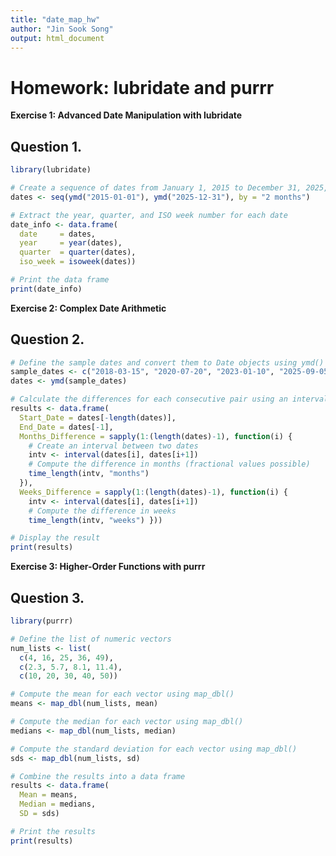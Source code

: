 ```yaml
---
title: "date_map_hw"
author: "Jin Sook Song"
output: html_document
---
```


# Homework: lubridate and purrr

**Exercise 1: Advanced Date Manipulation with lubridate**

## Question 1.

```r
library(lubridate)

# Create a sequence of dates from January 1, 2015 to December 31, 2025, spaced by every two months
dates <- seq(ymd("2015-01-01"), ymd("2025-12-31"), by = "2 months")

# Extract the year, quarter, and ISO week number for each date
date_info <- data.frame(
  date     = dates,
  year     = year(dates),
  quarter  = quarter(dates),
  iso_week = isoweek(dates))

# Print the data frame
print(date_info)
```

**Exercise 2: Complex Date Arithmetic**

## Question 2.

```r
# Define the sample dates and convert them to Date objects using ymd()
sample_dates <- c("2018-03-15", "2020-07-20", "2023-01-10", "2025-09-05")
dates <- ymd(sample_dates)

# Calculate the differences for each consecutive pair using an interval
results <- data.frame(
  Start_Date = dates[-length(dates)],
  End_Date = dates[-1],
  Months_Difference = sapply(1:(length(dates)-1), function(i) {
    # Create an interval between two dates
    intv <- interval(dates[i], dates[i+1])
    # Compute the difference in months (fractional values possible)
    time_length(intv, "months")
  }),
  Weeks_Difference = sapply(1:(length(dates)-1), function(i) {
    intv <- interval(dates[i], dates[i+1])
    # Compute the difference in weeks
    time_length(intv, "weeks") }))

# Display the result
print(results)
```

**Exercise 3: Higher-Order Functions with purrr**

## Question 3.

```r
library(purrr)

# Define the list of numeric vectors
num_lists <- list(
  c(4, 16, 25, 36, 49),
  c(2.3, 5.7, 8.1, 11.4),
  c(10, 20, 30, 40, 50))

# Compute the mean for each vector using map_dbl()
means <- map_dbl(num_lists, mean)

# Compute the median for each vector using map_dbl()
medians <- map_dbl(num_lists, median)

# Compute the standard deviation for each vector using map_dbl()
sds <- map_dbl(num_lists, sd)

# Combine the results into a data frame
results <- data.frame(
  Mean = means,
  Median = medians,
  SD = sds)

# Print the results
print(results)
```
